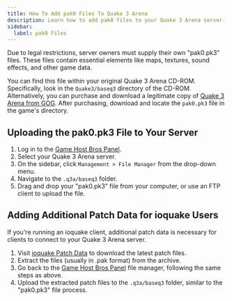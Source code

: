 ```yaml
---
title: How To Add pak0 Files To Quake 3 Arena
description: Learn how to add pak0 files to your Quake 3 Arena server.
sidebar:
  label: pak0 Files
---
```


Due to legal restrictions, server owners must supply their own "pak0.pk3" files. These files contain essential elements like maps, textures, sound effects, and other game data.

You can find this file within your original Quake 3 Arena CD-ROM. Specifically, look in the `Quake3/baseq3` directory of the CD-ROM. Alternatively, you can purchase and download a legitimate copy of [Quake 3 Arena from GOG](https://www.gog.com/en/game/quake_iii_arena). After purchasing, download and locate the `pak0.pk3` file in the game's directory.

## Uploading the pak0.pk3 File to Your Server

1. Log in to the [Game Host Bros Panel](https://panel.gamehostbros.com/).
2. Select your Quake 3 Arena server.
3. On the sidebar, click `Management > File Manager` from the drop-down menu.
4. Navigate to the `.q3a/baseq3` folder.
5. Drag and drop your "pak0.pk3" file from your computer, or use an FTP client to upload the file.

## Adding Additional Patch Data for ioquake Users

If you're running an ioquake client, additional patch data is necessary for clients to connect to your Quake 3 Arena server.

1. Visit [ioquake Patch Data](https://ioquake3.org/extras/patch-data/) to download the latest patch files.
2. Extract the files (usually in .pak format) from the archive.
3. Go back to the [Game Host Bros Panel](https://panel.gamehostbros.com/) file manager, following the same steps as above.
4. Upload the extracted patch files to the `.q3a/baseq3` folder, similar to the "pak0.pk3" file process.
